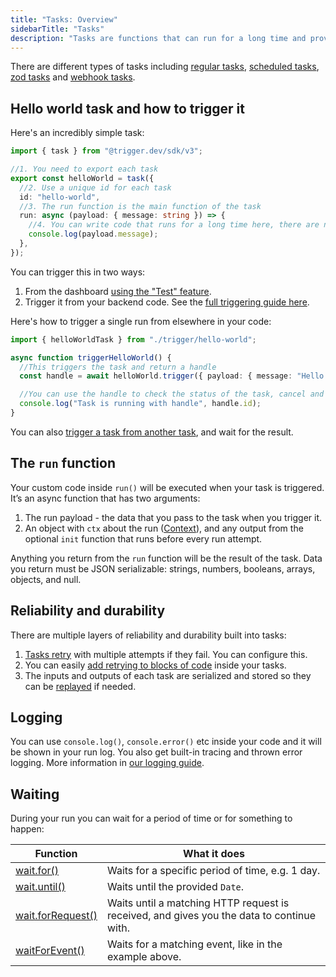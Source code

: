 ```yaml
---
title: "Tasks: Overview"
sidebarTitle: "Tasks"
description: "Tasks are functions that can run for a long time and provide strong resilience to failure."
---
```


There are different types of tasks including [regular tasks](/v3/tasks-regular), [scheduled tasks](/v3/tasks-scheduled), [zod tasks](/v3/tasks-zod) and [webhook tasks](/v3/tasks-webhooks).

## Hello world task and how to trigger it

Here's an incredibly simple task:

```ts /trigger/hello-world.ts
import { task } from "@trigger.dev/sdk/v3";

//1. You need to export each task
export const helloWorld = task({
  //2. Use a unique id for each task
  id: "hello-world",
  //3. The run function is the main function of the task
  run: async (payload: { message: string }) => {
    //4. You can write code that runs for a long time here, there are no timeouts
    console.log(payload.message);
  },
});
```

You can trigger this in two ways:

1. From the dashboard [using the "Test" feature](/v3/develop-run-tests).
2. Trigger it from your backend code. See the [full triggering guide here](/v3/triggering).

Here's how to trigger a single run from elsewhere in your code:

```ts Your backend code
import { helloWorldTask } from "./trigger/hello-world";

async function triggerHelloWorld() {
  //This triggers the task and return a handle
  const handle = await helloWorld.trigger({ payload: { message: "Hello world!" } });

  //You can use the handle to check the status of the task, cancel and retry it.
  console.log("Task is running with handle", handle.id);
}
```

You can also [trigger a task from another task](/v3/triggering), and wait for the result.

## The `run` function

Your custom code inside `run()` will be executed when your task is triggered. It’s an async function that has two arguments:

1. The run payload - the data that you pass to the task when you trigger it.
2. An object with `ctx` about the run ([Context](/v3/reference-context)), and any output from the optional `init` function that runs before every run attempt.

Anything you return from the `run` function will be the result of the task. Data you return must be JSON serializable: strings, numbers, booleans, arrays, objects, and null.

## Reliability and durability

There are multiple layers of reliability and durability built into tasks:

1. [Tasks retry](/v3/retrying) with multiple attempts if they fail. You can configure this.
2. You can easily [add retrying to blocks of code](/v3/retrying) inside your tasks.
3. The inputs and outputs of each task are serialized and stored so they can be [replayed](/v3/replaying) if needed.

## Logging

You can use `console.log()`, `console.error()` etc inside your code and it will be shown in your run log. You also get built-in tracing and thrown error logging. More information in [our logging guide](/v3/logging).

## Waiting

During your run you can wait for a period of time or for something to happen:

| Function                                  | What it does                                                                              |
| ----------------------------------------- | ----------------------------------------------------------------------------------------- |
| [wait.for()](/v3/wait-for)                | Waits for a specific period of time, e.g. 1 day.                                          |
| [wait.until()](/v3/wait-until)            | Waits until the provided `Date`.                                                          |
| [wait.forRequest()](/v3/wait-for-request) | Waits until a matching HTTP request is received, and gives you the data to continue with. |
| [waitForEvent()](/v3/wait-for-event)      | Waits for a matching event, like in the example above.                                    |
